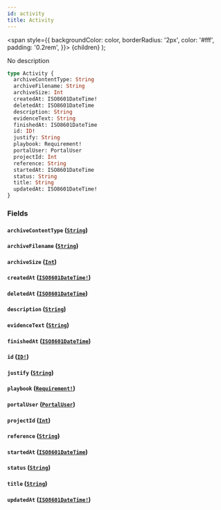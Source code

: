 ```yaml
---
id: activity
title: Activity
---
```


<span
style={{
      backgroundColor: color,
      borderRadius: '2px',
      color: '#fff',
      padding: '0.2rem',
    }}>
{children}
</span>
);

No description

```graphql
type Activity {
  archiveContentType: String
  archiveFilename: String
  archiveSize: Int
  createdAt: ISO8601DateTime!
  deletedAt: ISO8601DateTime
  description: String
  evidenceText: String
  finishedAt: ISO8601DateTime
  id: ID!
  justify: String
  playbook: Requirement!
  portalUser: PortalUser
  projectId: Int
  reference: String
  startedAt: ISO8601DateTime
  status: String
  title: String
  updatedAt: ISO8601DateTime!
}
```

### Fields

#### `archiveContentType` ([`String`](/api/graphql/documentation/scalars/string))

#### `archiveFilename` ([`String`](/api/graphql/documentation/scalars/string))

#### `archiveSize` ([`Int`](/api/graphql/documentation/scalars/int))

#### `createdAt` ([`ISO8601DateTime!`](/api/graphql/documentation/scalars/iso-8601-date-time))

#### `deletedAt` ([`ISO8601DateTime`](/api/graphql/documentation/scalars/iso-8601-date-time))

#### `description` ([`String`](/api/graphql/documentation/scalars/string))

#### `evidenceText` ([`String`](/api/graphql/documentation/scalars/string))

#### `finishedAt` ([`ISO8601DateTime`](/api/graphql/documentation/scalars/iso-8601-date-time))

#### `id` ([`ID!`](/api/graphql/documentation/scalars/id))

#### `justify` ([`String`](/api/graphql/documentation/scalars/string))

#### `playbook` ([`Requirement!`](/api/graphql/documentation/objects/requirement))

#### `portalUser` ([`PortalUser`](/api/graphql/documentation/objects/portal-user))

#### `projectId` ([`Int`](/api/graphql/documentation/scalars/int))

#### `reference` ([`String`](/api/graphql/documentation/scalars/string))

#### `startedAt` ([`ISO8601DateTime`](/api/graphql/documentation/scalars/iso-8601-date-time))

#### `status` ([`String`](/api/graphql/documentation/scalars/string))

#### `title` ([`String`](/api/graphql/documentation/scalars/string))

#### `updatedAt` ([`ISO8601DateTime!`](/api/graphql/documentation/scalars/iso-8601-date-time))
